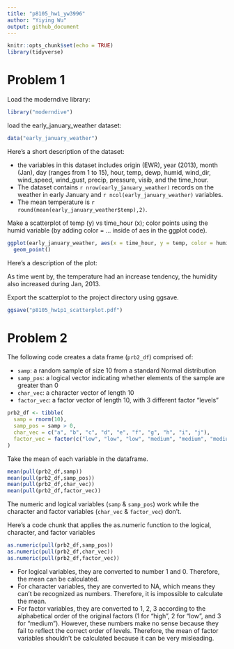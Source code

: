 ```yaml
---
title: "p8105_hw1_yw3996"
author: "Yiying Wu"
output: github_document
---
```


```r
knitr::opts_chunk$set(echo = TRUE)
library(tidyverse)
```

# Problem 1
Load the moderndive library:
```r
library("moderndive")
```

load the early_january_weather dataset:
```r
data("early_january_weather")
```

Here's a short description of the dataset:

* the variables in this dataset includes origin (EWR), year (2013), month (Jan), day (ranges from 1 to 15), hour, temp, dewp, humid, wind_dir, wind_speed, wind_gust, precip, pressure, visib, and the time_hour. 
* The dataset contains `r nrow(early_january_weather)` records on the weather in early January and `r ncol(early_january_weather)` variables.
* The mean temperature is `r round(mean(early_january_weather$temp),2)`.

Make a scatterplot of temp (y) vs time_hour (x); 
color points using the humid variable (by adding color = ... inside of aes in the ggplot code). 
```r
ggplot(early_january_weather, aes(x = time_hour, y = temp, color = humid)) + 
  geom_point()
```

Here's a description of the plot:

As time went by, the temperature had an increase tendency, the humidity also increased during Jan, 2013. 

Export the scatterplot to the project directory using ggsave.
```r
ggsave("p8105_hw1p1_scatterplot.pdf")
```

# Problem 2
The following code creates a data frame (`prb2_df`) comprised of:

* `samp`: a random sample of size 10 from a standard Normal distribution
* `samp_pos`: a logical vector indicating whether elements of the sample are greater than 0
* `char_vec`: a character vector of length 10
* `factor_vec`: a factor vector of length 10, with 3 different factor “levels”
```r
prb2_df <- tibble(
  samp = rnorm(10),
  samp_pos = samp > 0,
  char_vec = c("a", "b", "c", "d", "e", "f", "g", "h", "i", "j"),
  factor_vec = factor(c("low", "low", "low", "medium", "medium", "medium", "high", "high", "high", "high"))
)
```

Take the mean of each variable in the dataframe.
```r
mean(pull(prb2_df,samp))
mean(pull(prb2_df,samp_pos))
mean(pull(prb2_df,char_vec))
mean(pull(prb2_df,factor_vec))
```

The numeric and logical variables (`samp` & `samp_pos`) work while the character and factor variables (`char_vec` & `factor_vec`) don't.

Here's a code chunk that applies the as.numeric function to the logical, character, and factor variables
```r
as.numeric(pull(prb2_df,samp_pos))
as.numeric(pull(prb2_df,char_vec))
as.numeric(pull(prb2_df,factor_vec))
```

* For logical variables, they are converted to number 1 and 0. Therefore, the mean can be calculated.
* For character variables, they are converted to NA, which means they can't be recognized as numbers. Therefore, it is impossible to calculate the mean.
* For factor variables, they are converted to 1, 2, 3 according to the alphabetical order of the original factors (1 for "high", 2 for "low", and 3 for "medium"). However, these numbers make no sense because they fail to reflect the correct order of levels. Therefore, the mean of factor variables shouldn't be calculated because it can be very misleading.

